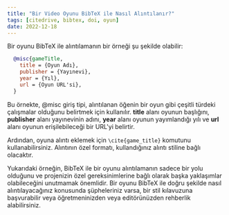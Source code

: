 ```yaml
---
title: "Bir Video Oyunu BibTeX ile Nasıl Alıntılanır?"
tags: [citedrive, bibtex, doi, oyun]
date: 2022-12-18
---
```



Bir oyunu BibTeX ile alıntılamanın bir örneği şu şekilde olabilir:

```bibtex
  @misc{gameTitle,
    title = {Oyun Adı},
    publisher = {Yayınevi},
    year = {Yıl},
    url = {Oyun URL'si},
  }
```

<CiteDrive />

Bu örnekte, @misc giriş tipi, alıntılanan öğenin bir oyun gibi çeşitli türdeki çalışmalar olduğunu belirtmek için kullanılır. **title** alanı oyunun başlığını, **publisher** alanı yayınevinin adını, **year** alanı oyunun yayımlandığı yılı ve **url** alanı oyunun erişilebileceği bir URL'yi belirtir.

Ardından, oyuna alıntı eklemek için `\cite{game_title}` komutunu kullanabilirsiniz. Alıntının özel formatı, kullandığınız alıntı stiline bağlı olacaktır.

Yukarıdaki örneğin, BibTeX ile bir oyunu alıntılamanın sadece bir yolu olduğunu ve projenizin özel gereksinimlerine bağlı olarak başka yaklaşımlar olabileceğini unutmamak önemlidir. Bir oyunu BibTeX ile doğru şekilde nasıl alıntılayacağınız konusunda şüpheleriniz varsa, bir stil kılavuzuna başvurabilir veya öğretmeninizden veya editörünüzden rehberlik alabilirsiniz.